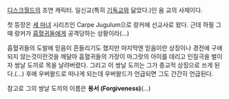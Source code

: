 [[디스크월드]]의 조연 캐릭터. 일신교(특히 [[기독교]]와 닮았다.)인 옴 교의 사제이다.

첫 등장은 [[세 마녀]] 시리즈인 Carpe Jugulum으로 랑커에 선교사로 왔다. 근데 하필 그때 랑커가 [[흡혈귀]]들에게 공격당하는 상황이라(...)

흡혈귀들의 도발에 믿음이 흔들리기도 했지만 마지막엔 믿음이란 상징이나 경전에 구애되지 않는것이란것을 깨달아 흡혈귀들의 가장이 마그랏의 아이를 데리고 인질극을 벌이자 쌍날 도끼로 목을 날려버렸다. 그리고 이 쌍날 도끼는 그가 종교적 상징으로 쓰게 된다.(...) 후에 우버왈드로 떠나게 되는데 우버왈드가 언급되면 그도 간간히 언급된다.

참고로 그의 쌍날 도끼의 이름은 '''용서 (Forgiveness)'''(...)
